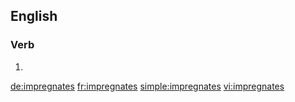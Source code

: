 ==English==

===Verb===
{{head|en}}

# {{en-third-person singular of|impregnate}}

[[de:impregnates]]
[[fr:impregnates]]
[[simple:impregnates]]
[[vi:impregnates]]